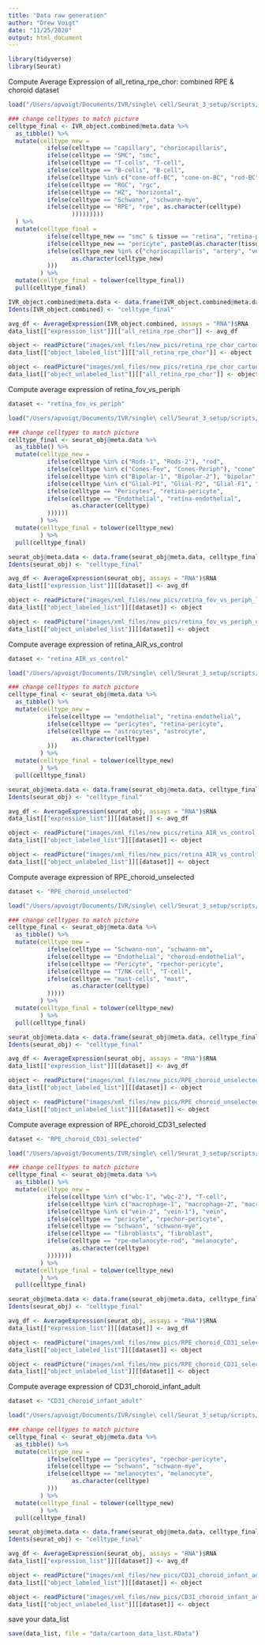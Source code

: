 ```yaml
---
title: "Data raw generation"
author: "Drew Voigt"
date: "11/25/2020"
output: html_document
---
```



```r
library(tidyverse)
library(Seurat)
```



Compute Average Expression of all_retina_rpe_chor: combined RPE & choroid dataset
```r
load("/Users/apvoigt/Documents/IVR/single\ cell/Seurat_3_setup/scripts/GRCh38/retina_rpe_chor_merge/data/2020_05_29_classified_object.RData")

### change celltypes to match picture
celltype_final <- IVR_object.combined@meta.data %>%
  as_tibble() %>%
  mutate(celltype_new = 
           ifelse(celltype == "capillary", "choriocapillaris",
           ifelse(celltype == "SMC", "smc",
           ifelse(celltype == "T-cells", "T-cell",
           ifelse(celltype == "B-cells", "B-cell",
           ifelse(celltype %in% c("cone-off-BC", "cone-on-BC", "rod-BC"), "bipolar",
           ifelse(celltype == "RGC", "rgc",
           ifelse(celltype == "HZ", "horizontal",
           ifelse(celltype == "Schwann", "schwann-mye",
           ifelse(celltype == "RPE", "rpe", as.character(celltype)
                  )))))))))
  ) %>%
  mutate(celltype_final = 
           ifelse(celltype_new == "smc" & tissue == "retina", "retina-pericyte",
           ifelse(celltype_new == "pericyte", paste0(as.character(tissue), "-pericyte"),
           ifelse(celltype_new %in% c("choriocapillaris", "artery", "vein") & tissue == "retina", "retina-endothelial",
                  as.character(celltype_new)
           )))
         ) %>% 
  mutate(celltype_final = tolower(celltype_final))
  pull(celltype_final)

IVR_object.combined@meta.data <- data.frame(IVR_object.combined@meta.data, celltype_final)
Idents(IVR_object.combined) <- "celltype_final"

avg_df <- AverageExpression(IVR_object.combined, assays = "RNA")$RNA
data_list[["expression_list"]][["all_retina_rpe_chor"]] <- avg_df

object <- readPicture("images/xml_files/new_pics/retina_rpe_chor_cartoon_all_2020_all_retina_rpe_chor.ps.xml")
data_list[["object_labeled_list"]][["all_retina_rpe_chor"]] <- object

object <- readPicture("images/xml_files/new_pics/retina_rpe_chor_cartoon_all_2020_all_retina_rpe_chor_unlabeled.ps.xml")
data_list[["object_unlabeled_list"]][["all_retina_rpe_chor"]] <- object
```

Compute average expression of retina_fov_vs_periph
```r
dataset <- "retina_fov_vs_periph"

load("/Users/apvoigt/Documents/IVR/single\ cell/Seurat_3_setup/scripts/Shiny_Paper_v3/SCOTA_bullseye/data2/retina_fov_vs_periph/seurat_obj.RData")

### change celltypes to match picture
celltype_final <- seurat_obj@meta.data %>%
  as_tibble() %>%
  mutate(celltype_new = 
           ifelse(celltype %in% c("Rods-1", "Rods-2"), "rod",
           ifelse(celltype %in% c("Cones-Fov", "Cones-Periph"), "cone",
           ifelse(celltype %in% c("Bipolar-1", "Bipolar-2"), "bipolar",
           ifelse(celltype %in% c("Glial-P1", "Glial-P2", "Glial-F1", "Glial-F2", "Glial-P3"), "muller", 
           ifelse(celltype == "Pericytes", "retina-pericyte",
           ifelse(celltype == "Endothelial", "retina-endothelial",
                  as.character(celltype)
           ))))))
         ) %>%
  mutate(celltype_final = tolower(celltype_new)
         ) %>% 
  pull(celltype_final)

seurat_obj@meta.data <- data.frame(seurat_obj@meta.data, celltype_final)
Idents(seurat_obj) <- "celltype_final"

avg_df <- AverageExpression(seurat_obj, assays = "RNA")$RNA
data_list[["expression_list"]][[dataset]] <- avg_df

object <- readPicture("images/xml_files/new_pics/retina_fov_vs_periph_labeled.ps.xml")
data_list[["object_labeled_list"]][[dataset]] <- object

object <- readPicture("images/xml_files/new_pics/retina_fov_vs_periph_unlabeled.ps.xml")
data_list[["object_unlabeled_list"]][[dataset]] <- object

```

Compute average expression of retina_AIR_vs_control
```r
dataset <- "retina_AIR_vs_control"

load("/Users/apvoigt/Documents/IVR/single\ cell/Seurat_3_setup/scripts/Shiny_Paper_v3/SCOTA_bullseye/data2/retina_AIR_vs_control/seurat_obj.RData")

### change celltypes to match picture
celltype_final <- seurat_obj@meta.data %>%
  as_tibble() %>%
  mutate(celltype_new = 
           ifelse(celltype == "endothelial", "retina-endothelial",
           ifelse(celltype == "pericytes", "retina-pericyte",
           ifelse(celltype == "astrocytes", "astrocyte",
                  as.character(celltype)
           )))
         ) %>%
  mutate(celltype_final = tolower(celltype_new)
         ) %>% 
  pull(celltype_final)

seurat_obj@meta.data <- data.frame(seurat_obj@meta.data, celltype_final)
Idents(seurat_obj) <- "celltype_final"

avg_df <- AverageExpression(seurat_obj, assays = "RNA")$RNA
data_list[["expression_list"]][[dataset]] <- avg_df

object <- readPicture("images/xml_files/new_pics/retina_AIR_vs_control_labeled.ps.xml")
data_list[["object_labeled_list"]][[dataset]] <- object

object <- readPicture("images/xml_files/new_pics/retina_AIR_vs_control_unlabeled.ps.xml")
data_list[["object_unlabeled_list"]][[dataset]] <- object
```

Compute average expression of RPE_choroid_unselected
```r
dataset <- "RPE_choroid_unselected"

load("/Users/apvoigt/Documents/IVR/single\ cell/Seurat_3_setup/scripts/Shiny_Paper_v3/SCOTA_bullseye/data2/RPE_choroid_unselected/seurat_obj.RData")

### change celltypes to match picture
celltype_final <- seurat_obj@meta.data %>%
  as_tibble() %>%
  mutate(celltype_new = 
           ifelse(celltype == "Schwann-non", "schwann-nm",
           ifelse(celltype == "Endothelial", "choroid-endothelial",
           ifelse(celltype == "Pericyte", "rpechor-pericyte",
           ifelse(celltype == "T/NK-cell", "T-cell",
           ifelse(celltype == "mast-cells", "mast",
                  as.character(celltype)
           )))))
         ) %>%
  mutate(celltype_final = tolower(celltype_new)
         ) %>% 
  pull(celltype_final)

seurat_obj@meta.data <- data.frame(seurat_obj@meta.data, celltype_final)
Idents(seurat_obj) <- "celltype_final"

avg_df <- AverageExpression(seurat_obj, assays = "RNA")$RNA
data_list[["expression_list"]][[dataset]] <- avg_df

object <- readPicture("images/xml_files/new_pics/RPE_choroid_unselected_labeled.ps.xml")
data_list[["object_labeled_list"]][[dataset]] <- object

object <- readPicture("images/xml_files/new_pics/RPE_choroid_unselected_unlabeled.ps.xml")
data_list[["object_unlabeled_list"]][[dataset]] <- object
```

Compute average expression of RPE_choroid_CD31_selected
```r
dataset <- "RPE_choroid_CD31_selected"

load("/Users/apvoigt/Documents/IVR/single\ cell/Seurat_3_setup/scripts/Shiny_Paper_v3/SCOTA_bullseye/data2/RPE_choroid_CD31_selected/seurat_obj.RData")

### change celltypes to match picture
celltype_final <- seurat_obj@meta.data %>%
  as_tibble() %>%
  mutate(celltype_new = 
           ifelse(celltype %in% c("wbc-1", "wbc-2"), "T-cell",
           ifelse(celltype %in% c("macrophage-1", "macrophage-2", "macrophage-3"), "macrophage", 
           ifelse(celltype %in% c("vein-2", "vein-1"), "vein", 
           ifelse(celltype == "pericyte", "rpechor-pericyte",
           ifelse(celltype == "schwann", "schwann-mye",
           ifelse(celltype == "fibroblasts", "fibroblast",
           ifelse(celltype == "rpe-melanocyte-rod", "melanocyte",
                  as.character(celltype)
           )))))))
         ) %>%
  mutate(celltype_final = tolower(celltype_new)
         ) %>% 
  pull(celltype_final)

seurat_obj@meta.data <- data.frame(seurat_obj@meta.data, celltype_final)
Idents(seurat_obj) <- "celltype_final"

avg_df <- AverageExpression(seurat_obj, assays = "RNA")$RNA
data_list[["expression_list"]][[dataset]] <- avg_df

object <- readPicture("images/xml_files/new_pics/RPE_choroid_CD31_selected_labeled.ps.xml")
data_list[["object_labeled_list"]][[dataset]] <- object

object <- readPicture("images/xml_files/new_pics/RPE_choroid_CD31_selected_unlabeled.ps.xml")
data_list[["object_unlabeled_list"]][[dataset]] <- object
```

Compute average expression of CD31_choroid_infant_adult
```r
dataset <- "CD31_choroid_infant_adult"

load("/Users/apvoigt/Documents/IVR/single\ cell/Seurat_3_setup/scripts/Shiny_Paper_v3/SCOTA_bullseye/data2/CD31_choroid_infant_adult/seurat_obj.RData")

### change celltypes to match picture
celltype_final <- seurat_obj@meta.data %>%
  as_tibble() %>%
  mutate(celltype_new = 
           ifelse(celltype == "pericytes", "rpechor-pericyte",
           ifelse(celltype == "schwann", "schwann-mye",
           ifelse(celltype == "melanocytes", "melanocyte",
                  as.character(celltype)
           )))
         ) %>%
  mutate(celltype_final = tolower(celltype_new)
         ) %>% 
  pull(celltype_final)

seurat_obj@meta.data <- data.frame(seurat_obj@meta.data, celltype_final)
Idents(seurat_obj) <- "celltype_final"

avg_df <- AverageExpression(seurat_obj, assays = "RNA")$RNA
data_list[["expression_list"]][[dataset]] <- avg_df

object <- readPicture("images/xml_files/new_pics/CD31_choroid_infant_adult_labeled.ps.xml")
data_list[["object_labeled_list"]][[dataset]] <- object

object <- readPicture("images/xml_files/new_pics/CD31_choroid_infant_adult_unlabeled.ps.xml")
data_list[["object_unlabeled_list"]][[dataset]] <- object
```


save your data_list
```r
save(data_list, file = "data/cartoon_data_list.RData")
```
